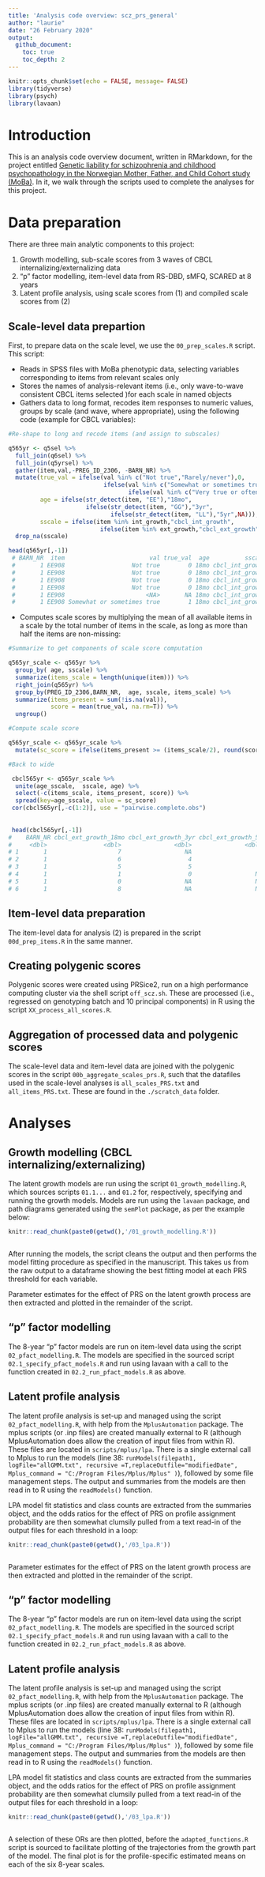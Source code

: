 ```yaml
---
title: 'Analysis code overview: scz_prs_general'
author: "laurie"
date: "26 February 2020"
output: 
  github_document:
    toc: true
    toc_depth: 2
---
```


```r
knitr::opts_chunk$set(echo = FALSE, message= FALSE)
library(tidyverse)
library(psych)
library(lavaan)
```

# Introduction

This is an analysis code overview document, written in RMarkdown, for the project entitled [Genetic liability for schizophrenia and childhood psychopathology in the Norwegian Mother, Father, and Child Cohort study (MoBa)](add_preprint_link). In it, we walk through the scripts used to complete the analyses for this project. 

# Data preparation

There are three main analytic components to this project:

1. Growth modelling, sub-scale scores from 3 waves of CBCL internalizing/externalizing data
2. "p" factor modelling, item-level data from RS-DBD, sMFQ, SCARED at 8 years
3. Latent profile analysis, using scale scores from (1) and compiled scale scores from (2)

## Scale-level data prepartion

First, to prepare data on the scale level, we use the `00_prep_scales.R` script. This script:

* Reads in SPSS files with MoBa phenotypic data, selecting variables corresponding to items from relevant scales only
* Stores the names of analysis-relevant items (i.e., only wave-to-wave consistent CBCL items selected )for each scale in named objects 
* Gathers data to long format, recodes item responses to numeric values, groups by scale (and wave, where appropriate), using the following code (example for CBCL variables): 

```r
#Re-shape to long and recode items (and assign to subscales)

q565yr <- q5sel %>% 
  full_join(q6sel) %>%
  full_join(q5yrsel) %>%
  gather(item,val,-PREG_ID_2306, -BARN_NR) %>%
  mutate(true_val = ifelse(val %in% c("Not true","Rarely/never"),0,
                           ifelse(val %in% c("Somewhat or sometimes true","Sometimes"),1,
                                  ifelse(val %in% c("Very true or often true","Often/ typical"),2, NA))),
         age = ifelse(str_detect(item, "EE"),"18mo",
                      ifelse(str_detect(item, "GG"),"3yr",
                             ifelse(str_detect(item, "LL"),"5yr",NA))),
         sscale = ifelse(item %in% int_growth,"cbcl_int_growth",
                          ifelse(item %in% ext_growth,"cbcl_ext_growth",NA))) %>% 
  drop_na(sscale)

head(q565yr[,-1])
 # BARN_NR  item                        val true_val  age          sscale
 #       1 EE908                   Not true        0 18mo cbcl_int_growth
 #       1 EE908                   Not true        0 18mo cbcl_int_growth
 #       1 EE908                   Not true        0 18mo cbcl_int_growth
 #       1 EE908                   Not true        0 18mo cbcl_int_growth
 #       1 EE908                       <NA>       NA 18mo cbcl_int_growth
 #       1 EE908 Somewhat or sometimes true        1 18mo cbcl_int_growth

```

* Computes scale scores by multiplying the mean of all available items in a scale by the total number of items in the scale, as long as more than half the items are non-missing:


```r
#Summarize to get components of scale score computation

q565yr_scale <- q565yr %>% 
  group_by( age, sscale) %>%
  summarize(items_scale = length(unique(item))) %>%
  right_join(q565yr) %>%
  group_by(PREG_ID_2306,BARN_NR,  age, sscale, items_scale) %>%
  summarize(items_present = sum(!is.na(val)),
            score = mean(true_val, na.rm=T)) %>%
  ungroup()

#Compute scale score

q565yr_scale <- q565yr_scale %>%
  mutate(sc_score = ifelse(items_present >= (items_scale/2), round(score*items_scale,0), NA))

#Back to wide

 cbcl565yr <- q565yr_scale %>% 
  unite(age_sscale,  sscale, age) %>%
  select(-c(items_scale, items_present, score)) %>%
  spread(key=age_sscale, value = sc_score) 
 cor(cbcl565yr[,-c(1:2)], use = "pairwise.complete.obs")
 
 
 head(cbcl565yr[,-1])
#    BARN_NR cbcl_ext_growth_18mo cbcl_ext_growth_3yr cbcl_ext_growth_5yr cbcl_int_growth_18mo cbcl_int_growth_3yr cbcl_int_growth_5yr
#     <dbl>                <dbl>               <dbl>               <dbl>                <dbl>               <dbl>               <dbl>
# 1       1                    7                  NA                   1                    0                  NA                   1
# 2       1                    6                   4                   5                    3                   2                   0
# 3       1                    5                   5                   1                    4                   3                   1
# 4       1                    1                   0                  NA                    1                   1                  NA
# 5       1                    0                  NA                  NA                   NA                  NA                  NA
# 6       1                    8                  NA                  NA                    5                  NA                  NA

```



## Item-level data preparation

The item-level data for analysis (2) is prepared in the script `00d_prep_items.R` in the same manner. 

## Creating polygenic scores

Polygenic scores were created using PRSice2, run on a high performance computing cluster via the shell script `off_scz.sh`. These are processed (i.e., regressed on genotyping batch and 10 principal components) in R using the script `XX_process_all_scores.R`. 

## Aggregation of processed data and polygenic scores

The scale-level data and item-level data are joined with the polygenic scores in the script `00b_aggregate_scales_prs.R`, such that the datafiles used in the scale-level analyses is `all_scales_PRS.txt` and `all_items_PRS.txt`. These are found in the `./scratch_data` folder.

# Analyses

## Growth modelling (CBCL internalizing/externalizing)

The latent growth models are run using the script `01_growth_modelling.R`, which sources scripts `01.1...` and `01.2` for, respectively, specifying and running the growth models. Models are run using the `lavaan` package, and path diagrams generated using the `semPlot` package, as per the example below:

```r
knitr::read_chunk(paste0(getwd(),'/01_growth_modelling.R'))
```

```r

```

After running the models, the script cleans the output and then performs the model fitting procedure as specified in the manuscript. This takes us from the raw output to a dataframe showing the best fitting model at each PRS threshold for each variable.

Parameter estimates for the effect of PRS on the latent growth process are then extracted and plotted in the remainder of the script.


## "p" factor modelling

The 8-year "p" factor models are run on item-level data using the script `02_pfact_modelling.R`. The models are specified in the sourced script `02.1_specify_pfact_models.R` and run using lavaan with a call to the function created in `02.2_run_pfact_models.R` as above.

## Latent profile analysis

The latent profile analysis is set-up and managed using the script `02_pfact_modelling.R`, with help from the `MplusAutomation` package. The mplus scripts (or .inp files) are created manually external to R (although MplusAutomation does allow the creation of input files from within R). These files are located in `scripts/mplus/lpa`. There is a single external call to Mplus to run the models (line 38: `runModels(filepath1, logFile="allGMM.txt", recursive =T,replaceOutfile="modifiedDate", Mplus_command = "C:/Program Files/Mplus/Mplus" )`), followed by some file management steps. The output and summaries from the models are then read in to R using the `readModels()` function.

LPA model fit statistics and class counts are extracted from the summaries object, and the odds ratios for the effect of PRS on profile assignment probability are then somewhat clumsily pulled from a text read-in of the output files for each threshold in a loop: 

```r
knitr::read_chunk(paste0(getwd(),'/03_lpa.R'))
```
```r
```


Parameter estimates for the effect of PRS on the latent growth process are then extracted and plotted in the remainder of the script.


## "p" factor modelling

The 8-year "p" factor models are run on item-level data using the script `02_pfact_modelling.R`. The models are specified in the sourced script `02.1_specify_pfact_models.R` and run using lavaan with a call to the function created in `02.2_run_pfact_models.R` as above.


## Latent profile analysis

The latent profile analysis is set-up and managed using the script `02_pfact_modelling.R`, with help from the `MplusAutomation` package. The mplus scripts (or .inp files) are created manually external to R (although MplusAutomation does allow the creation of input files from within R). These files are located in `scripts/mplus/lpa`. There is a single external call to Mplus to run the models (line 38: `runModels(filepath1, logFile="allGMM.txt", recursive =T,replaceOutfile="modifiedDate", Mplus_command = "C:/Program Files/Mplus/Mplus" )`), followed by some file management steps. The output and summaries from the models are then read in to R using the `readModels()` function.

LPA model fit statistics and class counts are extracted from the summaries object, and the odds ratios for the effect of PRS on profile assignment probability are then somewhat clumsily pulled from a text read-in of the output files for each threshold in a loop: 

```r
knitr::read_chunk(paste0(getwd(),'/03_lpa.R'))
```
```r
```

A selection of these ORs are then plotted, before the `adapted_functions.R` script is sourced to facilitate plotting of the trajectories from the growth part of the model. The final plot is for the profile-specific estimated means on each of the six 8-year scales. 
